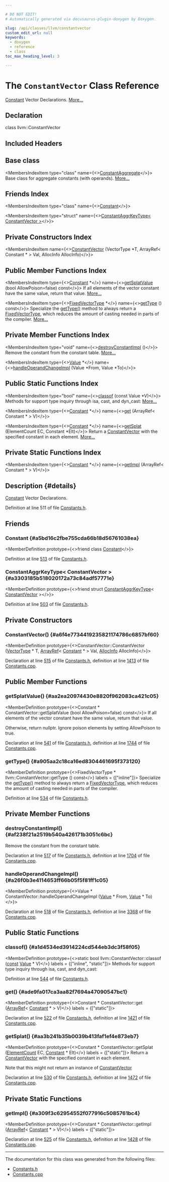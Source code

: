 ```yaml
---

# DO NOT EDIT!
# Automatically generated via docusaurus-plugin-doxygen by Doxygen.

slug: /api/classes/llvm/constantvector
custom_edit_url: null
keywords:
  - doxygen
  - reference
  - class
toc_max_heading_level: 3

---
```





# The `ConstantVector` Class Reference

<DoxygenPage pluginConfig={pluginConfig}>

<a href="/docs/api/classes/llvm/constant">Constant</a> Vector Declarations. <a href="#details">More...</a>

## Declaration

<CodeBlock>class llvm::ConstantVector</CodeBlock>

## Included Headers

<IncludesList>
<IncludesListItem
  filePath="llvm/IR/Constants.h"
  permalink="/docs/api/files/include/include/llvm/include/llvm/ir/constants-h"
  isLocal="true" />
</IncludesList>

## Base class

<MembersIndex>

<MembersIndexItem
  type="class"
  name={<><a href="/docs/api/classes/llvm/constantaggregate">ConstantAggregate</a></>}>
Base class for aggregate constants (with operands). <a href="/docs/api/classes/llvm/constantaggregate/#details">More...</a>
</MembersIndexItem>

</MembersIndex>

## Friends Index

<MembersIndex>

<MembersIndexItem
  type="class"
  name={<><a href="#a5bd16c2fbe755cda66b18d56761038ea">Constant</a></>}>
</MembersIndexItem>

<MembersIndexItem
  type="struct"
  name={<><a href="#a3303185b518020172a73c84adf57771e">ConstantAggrKeyType&lt; ConstantVector &gt;</a></>}>
</MembersIndexItem>

</MembersIndex>

## Private Constructors Index

<MembersIndex>

<MembersIndexItem
  name={<><a href="#a6f4e7734419235821174786c6857bf60">ConstantVector</a> (VectorType &#42;T, ArrayRef&lt; Constant &#42; &gt; Val, AllocInfo AllocInfo)</>}>
</MembersIndexItem>

</MembersIndex>

## Public Member Functions Index

<MembersIndex>

<MembersIndexItem
  type={<><a href="/docs/api/classes/llvm/constant">Constant</a> &#42;</>}
  name={<><a href="#aa2ea20974430e8820f962083ca421c05">getSplatValue</a> (bool AllowPoison=false) const</>}>
If all elements of the vector constant have the same value, return that value. <a href="#aa2ea20974430e8820f962083ca421c05">More...</a>
</MembersIndexItem>

<MembersIndexItem
  type={<><a href="/docs/api/classes/llvm/fixedvectortype">FixedVectorType</a> &#42;</>}
  name={<><a href="#a905aa2c18ca16ed8304461695f373120">getType</a> () const</>}>
Specialize the <a href="#a905aa2c18ca16ed8304461695f373120">getType()</a> method to always return a <a href="/docs/api/classes/llvm/fixedvectortype">FixedVectorType</a>, which reduces the amount of casting needed in parts of the compiler. <a href="#a905aa2c18ca16ed8304461695f373120">More...</a>
</MembersIndexItem>

</MembersIndex>

## Private Member Functions Index

<MembersIndex>

<MembersIndexItem
  type="void"
  name={<><a href="#af238f21a2519b540a426171b3051c6bc">destroyConstantImpl</a> ()</>}>
Remove the constant from the constant table. <a href="#af238f21a2519b540a426171b3051c6bc">More...</a>
</MembersIndexItem>

<MembersIndexItem
  type={<><a href="/docs/api/classes/llvm/value">Value</a> &#42;</>}
  name={<><a href="#a26f0b3e4114653ff66b05f5f81ff1c05">handleOperandChangeImpl</a> (Value &#42;From, Value &#42;To)</>}>
</MembersIndexItem>

</MembersIndex>

## Public Static Functions Index

<MembersIndex>

<MembersIndexItem
  type="bool"
  name={<><a href="#a1d4534ed3914224cd544eb3dc3f58f05">classof</a> (const Value &#42;V)</>}>
Methods for support type inquiry through isa, cast, and dyn&#95;cast: <a href="#a1d4534ed3914224cd544eb3dc3f58f05">More...</a>
</MembersIndexItem>

<MembersIndexItem
  type={<><a href="/docs/api/classes/llvm/constant">Constant</a> &#42;</>}
  name={<><a href="#ade9fa017ca3aa82f7694a47090547bc1">get</a> (ArrayRef&lt; Constant &#42; &gt; V)</>}>
</MembersIndexItem>

<MembersIndexItem
  type={<><a href="/docs/api/classes/llvm/constant">Constant</a> &#42;</>}
  name={<><a href="#aa3b241b35b0039b413faf1ef4e873eb7">getSplat</a> (ElementCount EC, Constant &#42;Elt)</>}>
Return a <a href="/docs/api/classes/llvm/constantvector">ConstantVector</a> with the specified constant in each element. <a href="#aa3b241b35b0039b413faf1ef4e873eb7">More...</a>
</MembersIndexItem>

</MembersIndex>

## Private Static Functions Index

<MembersIndex>

<MembersIndexItem
  type={<><a href="/docs/api/classes/llvm/constant">Constant</a> &#42;</>}
  name={<><a href="#a309f3c62954552f077916c5085761bc4">getImpl</a> (ArrayRef&lt; Constant &#42; &gt; V)</>}>
</MembersIndexItem>

</MembersIndex>

## Description {#details}

<a href="/docs/api/classes/llvm/constant">Constant</a> Vector Declarations.

Definition at line 511 of file <a href="/docs/api/files/include/include/llvm/include/llvm/ir/constants-h">Constants.h</a>.

<SectionDefinition>

## Friends

### Constant {#a5bd16c2fbe755cda66b18d56761038ea}

<MemberDefinition
  prototype={<>friend class <a href="/docs/api/classes/llvm/constant">Constant</a></>}>

Definition at line <a href="/docs/api/files/include/include/llvm/include/llvm/ir/constants-h/#l00513">513</a> of file <a href="/docs/api/files/include/include/llvm/include/llvm/ir/constants-h">Constants.h</a>.
</MemberDefinition>

### ConstantAggrKeyType&lt; ConstantVector &gt; {#a3303185b518020172a73c84adf57771e}

<MemberDefinition
  prototype={<>friend struct <a href="/docs/api/structs/llvm/constantaggrkeytype">ConstantAggrKeyType</a>&lt; <a href="/docs/api/classes/llvm/constantvector">ConstantVector</a> &gt;</>}>

Definition at line <a href="/docs/api/files/include/include/llvm/include/llvm/ir/constants-h/#l00503">503</a> of file <a href="/docs/api/files/include/include/llvm/include/llvm/ir/constants-h">Constants.h</a>.
</MemberDefinition>

</SectionDefinition>

<SectionDefinition>

## Private Constructors

### ConstantVector() {#a6f4e7734419235821174786c6857bf60}

<MemberDefinition
  prototype={<>ConstantVector::ConstantVector (<a href="/docs/api/classes/llvm/vectortype">VectorType</a> &#42; T, <a href="/docs/api/classes/llvm/arrayref">ArrayRef</a>&lt; <a href="/docs/api/classes/llvm/constant">Constant</a> &#42; &gt; Val, <a href="/docs/api/structs/llvm/user/allocinfo">AllocInfo</a> AllocInfo)</>}>

Declaration at line <a href="/docs/api/files/include/include/llvm/include/llvm/ir/constants-h/#l00515">515</a> of file <a href="/docs/api/files/include/include/llvm/include/llvm/ir/constants-h">Constants.h</a>, definition at line <a href="/docs/api/files/lib/lib/ir/constants-cpp/#l01413">1413</a> of file <a href="/docs/api/files/lib/lib/ir/constants-cpp">Constants.cpp</a>.
</MemberDefinition>

</SectionDefinition>

<SectionDefinition>

## Public Member Functions

### getSplatValue() {#aa2ea20974430e8820f962083ca421c05}

<MemberDefinition
  prototype={<>Constant &#42; ConstantVector::getSplatValue (bool AllowPoison=false) const</>}>
If all elements of the vector constant have the same value, return that value.

Otherwise, return nullptr. Ignore poison elements by setting AllowPoison to true.

Declaration at line <a href="/docs/api/files/include/include/llvm/include/llvm/ir/constants-h/#l00541">541</a> of file <a href="/docs/api/files/include/include/llvm/include/llvm/ir/constants-h">Constants.h</a>, definition at line <a href="/docs/api/files/lib/lib/ir/constants-cpp/#l01744">1744</a> of file <a href="/docs/api/files/lib/lib/ir/constants-cpp">Constants.cpp</a>.
</MemberDefinition>

### getType() {#a905aa2c18ca16ed8304461695f373120}

<MemberDefinition
  prototype={<>FixedVectorType &#42; llvm::ConstantVector::getType () const</>}
  labels = {["inline"]}>
Specialize the <a href="#a905aa2c18ca16ed8304461695f373120">getType()</a> method to always return a <a href="/docs/api/classes/llvm/fixedvectortype">FixedVectorType</a>, which reduces the amount of casting needed in parts of the compiler.

Definition at line <a href="/docs/api/files/include/include/llvm/include/llvm/ir/constants-h/#l00534">534</a> of file <a href="/docs/api/files/include/include/llvm/include/llvm/ir/constants-h">Constants.h</a>.
</MemberDefinition>

</SectionDefinition>

<SectionDefinition>

## Private Member Functions

### destroyConstantImpl() {#af238f21a2519b540a426171b3051c6bc}

<MemberDefinition
  prototype="void ConstantVector::destroyConstantImpl ()">
Remove the constant from the constant table.

Declaration at line <a href="/docs/api/files/include/include/llvm/include/llvm/ir/constants-h/#l00517">517</a> of file <a href="/docs/api/files/include/include/llvm/include/llvm/ir/constants-h">Constants.h</a>, definition at line <a href="/docs/api/files/lib/lib/ir/constants-cpp/#l01704">1704</a> of file <a href="/docs/api/files/lib/lib/ir/constants-cpp">Constants.cpp</a>.
</MemberDefinition>

### handleOperandChangeImpl() {#a26f0b3e4114653ff66b05f5f81ff1c05}

<MemberDefinition
  prototype={<>Value &#42; ConstantVector::handleOperandChangeImpl (<a href="/docs/api/classes/llvm/value">Value</a> &#42; From, <a href="/docs/api/classes/llvm/value">Value</a> &#42; To)</>}>

Declaration at line <a href="/docs/api/files/include/include/llvm/include/llvm/ir/constants-h/#l00518">518</a> of file <a href="/docs/api/files/include/include/llvm/include/llvm/ir/constants-h">Constants.h</a>, definition at line <a href="/docs/api/files/lib/lib/ir/constants-cpp/#l03368">3368</a> of file <a href="/docs/api/files/lib/lib/ir/constants-cpp">Constants.cpp</a>.
</MemberDefinition>

</SectionDefinition>

<SectionDefinition>

## Public Static Functions

### classof() {#a1d4534ed3914224cd544eb3dc3f58f05}

<MemberDefinition
  prototype={<>static bool llvm::ConstantVector::classof (<a href="/docs/api/files/lib/lib/target/lib/target/aarch64/aarch64promoteconstant-cpp/#a90f8350fecae261c25be85d38b451bff">const</a> <a href="/docs/api/classes/llvm/value">Value</a> &#42; V)</>}
  labels = {["inline", "static"]}>
Methods for support type inquiry through isa, cast, and dyn&#95;cast:

Definition at line <a href="/docs/api/files/include/include/llvm/include/llvm/ir/constants-h/#l00544">544</a> of file <a href="/docs/api/files/include/include/llvm/include/llvm/ir/constants-h">Constants.h</a>.
</MemberDefinition>

### get() {#ade9fa017ca3aa82f7694a47090547bc1}

<MemberDefinition
  prototype={<>Constant &#42; ConstantVector::get (<a href="/docs/api/classes/llvm/arrayref">ArrayRef</a>&lt; <a href="/docs/api/classes/llvm/constant">Constant</a> &#42; &gt; V)</>}
  labels = {["static"]}>

Declaration at line <a href="/docs/api/files/include/include/llvm/include/llvm/ir/constants-h/#l00522">522</a> of file <a href="/docs/api/files/include/include/llvm/include/llvm/ir/constants-h">Constants.h</a>, definition at line <a href="/docs/api/files/lib/lib/ir/constants-cpp/#l01421">1421</a> of file <a href="/docs/api/files/lib/lib/ir/constants-cpp">Constants.cpp</a>.
</MemberDefinition>

### getSplat() {#aa3b241b35b0039b413faf1ef4e873eb7}

<MemberDefinition
  prototype={<>Constant &#42; ConstantVector::getSplat (<a href="/docs/api/classes/llvm/elementcount">ElementCount</a> EC, <a href="/docs/api/classes/llvm/constant">Constant</a> &#42; Elt)</>}
  labels = {["static"]}>
Return a <a href="/docs/api/classes/llvm/constantvector">ConstantVector</a> with the specified constant in each element.

Note that this might not return an instance of <a href="/docs/api/classes/llvm/constantvector">ConstantVector</a>

Declaration at line <a href="/docs/api/files/include/include/llvm/include/llvm/ir/constants-h/#l00530">530</a> of file <a href="/docs/api/files/include/include/llvm/include/llvm/ir/constants-h">Constants.h</a>, definition at line <a href="/docs/api/files/lib/lib/ir/constants-cpp/#l01472">1472</a> of file <a href="/docs/api/files/lib/lib/ir/constants-cpp">Constants.cpp</a>.
</MemberDefinition>

</SectionDefinition>

<SectionDefinition>

## Private Static Functions

### getImpl() {#a309f3c62954552f077916c5085761bc4}

<MemberDefinition
  prototype={<>Constant &#42; ConstantVector::getImpl (<a href="/docs/api/classes/llvm/arrayref">ArrayRef</a>&lt; <a href="/docs/api/classes/llvm/constant">Constant</a> &#42; &gt; V)</>}
  labels = {["static"]}>

Declaration at line <a href="/docs/api/files/include/include/llvm/include/llvm/ir/constants-h/#l00525">525</a> of file <a href="/docs/api/files/include/include/llvm/include/llvm/ir/constants-h">Constants.h</a>, definition at line <a href="/docs/api/files/lib/lib/ir/constants-cpp/#l01428">1428</a> of file <a href="/docs/api/files/lib/lib/ir/constants-cpp">Constants.cpp</a>.
</MemberDefinition>

</SectionDefinition>

<hr/>

The documentation for this class was generated from the following files:

<ul>
<li><a href="/docs/api/files/include/include/llvm/include/llvm/ir/constants-h">Constants.h</a></li>
<li><a href="/docs/api/files/lib/lib/ir/constants-cpp">Constants.cpp</a></li>
</ul>

</DoxygenPage>

